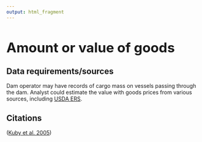 ```yaml
---
output: html_fragment
---
```


<style type="text/css">
  h1{
  font-size: 2.5em;
}
</style>

# Amount or value of goods

## Data requirements/sources
Dam operator may have records of cargo mass on vessels passing through the dam. Analyst could estimate the value with goods prices from various sources, including [USDA ERS](https://www.ers.usda.gov/data-products/food-price-outlook/summary-findings/).

## Citations
([Kuby et al. 2005](https://doi.org/10.1016/j.advwatres.2004.12.015))